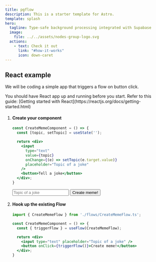 ```yaml
---
title: pgflow
description: This is a starter template for Astro.
template: splash
hero:
  tagline: Type-safe background processing integrated with Supabase
  image:
    file: ../../assets/nodes-group-logo.svg
  actions:
    - text: Check it out
      link: "#how-it-works"
      icon: down-caret
---
```



## React example

We will be coding a simple app that triggers a flow on button click.

<Aside type="tip">
You should have React app up and running before you start.
Refer to this guide: [Getting started with React](https://reactjs.org/docs/getting-started.html)
</Aside>

<Steps>

1. #### Create your component

   <CardGrid>

     ```jsx
     const CreateMemeComponent = () => {
       const [topic, setTopic] = useState('');

       return <div>
         <input 
           type="text" 
           value={topic} 
           onChange={(e) => setTopic(e.target.value)} 
           placeholder="Topic of a joke" 
         />
         <button>Tell a joke</button>
       </div>;
     }
     ```

     <div>
       <input type="text" placeholder="Topic of a joke" />
       <button>Create meme!</button>
     </div>

   </CardGrid>

2. #### Hook up the existing Flow

   <CardGrid>

     ```jsx
     import { CreateMemeFlow } from './flows/CreateMemeFlow.ts';

     const CreateMemeComponent = () => {
       const { triggerFlow } = useFlow(CreateMemeFlow);

       return <div>
         <input type="text" placeholder="Topic of a joke" />
         <button onClick={triggerFlow()}>Create meme!</button>
       </div>;
     }
     ```

   </CardGrid>

 </Steps>
